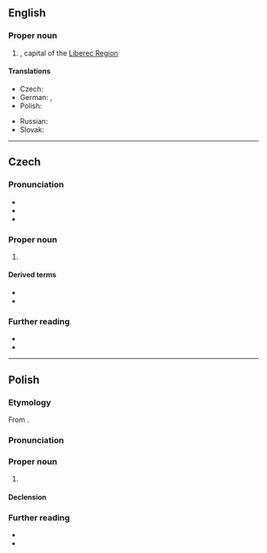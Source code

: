 ==English==
{{wikipedia}}

===Proper noun===
{{en-proper noun}}

# {{place|en|city|in the north-central|c/Czech Republic}}, capital of the [[w:Liberec Region|Liberec Region]]

====Translations====
{{trans-top|city in the Czech Republic}}
* Czech: {{t+|cs|Liberec|m}}
* German: {{t|de|Reichenberg|n}}, {{t+|de|Liberec|n}}
* Polish: {{t+|pl|Liberec|m}}
{{trans-mid}}
* Russian: {{t|ru|Ли́берец|m}}
* Slovak: {{t|sk|Liberec|m}}
{{trans-bottom}}

----

==Czech==
{{wikipedia|lang=cs}}

===Pronunciation===
* {{cs-IPA}}
* {{audio|cs|Cs-Liberec.ogg|Audio}}
* {{audio|cs|Cs Liberec.ogg|Audio}}

===Proper noun===
{{head|cs|proper noun}}

# {{place|cs|city|c/Czech Republic|t1=Liberec}}

====Derived terms====
* {{l|cs|liberecký}}
* {{l|cs|Liberečan}}

===Further reading===
* {{R:KNLA}}
* {{R:SSJC}}

----

==Polish==
{{wp|lang=pl}}

===Etymology===
From {{bor|pl|cs|Liberec}}.

===Pronunciation===
{{pl-p}}

===Proper noun===
{{pl-proper noun|m-in}}

# {{place|pl|city|c/Czech Republic|t1=Liberec}}

====Declension====
{{pl-decl-noun-m-in|Liber|c|noms=Liberec|gens=Liberca|tantum=s}}

===Further reading===
* {{R:pl:WSJP}}
* {{R:PWN}}

{{C|pl|Exonyms}}